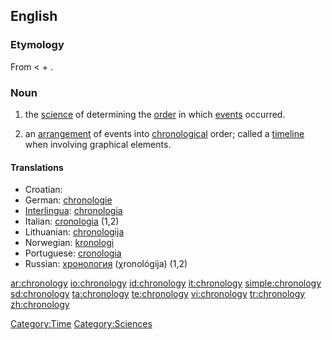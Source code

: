 ==English==

===Etymology===
From {{AGr.}} {{term|χρονολογία||arrangement of time, chronology|tr=khronologia|lang=grc|sc=polytonic}} < {{term|χρόνος||time|tr=khronos|lang=grc|sc=polytonic}} + {{term|λόγος||account, study|tr=logos|lang=grc|sc=polytonic}}.

===Noun===
{{en-noun|chronologies|-}}

# {{uncountable}} the [[science]] of determining the [[order]] in which [[events]] occurred. 
# {{countable}} an [[arrangement]] of events into [[chronological]] order; called a [[timeline]] when involving graphical elements. 

====Translations====
*Croatian: {{t-|hr|kronologija|f}}
*German: [[chronologie]] {{f}}
*[[Interlingua]]: [[chronologia]]
*Italian: [[cronologia]] {{f}} (1,2)
*Lithuanian: [[chronologija]] {{f}}
*Norwegian: [[kronologi]] {{m}}
*Portuguese: [[cronologia]] {{f}}
*Russian: [[хронология]] (χronológija) {{f}} (1,2)


[[Category:Time]]
[[Category:Sciences]]

[[ar:chronology]]
[[io:chronology]]
[[id:chronology]]
[[it:chronology]]
[[simple:chronology]]
[[sd:chronology]]
[[ta:chronology]]
[[te:chronology]]
[[vi:chronology]]
[[tr:chronology]]
[[zh:chronology]]